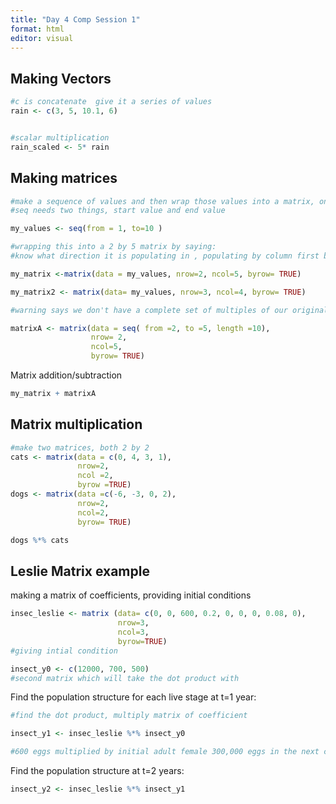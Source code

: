 ```yaml
---
title: "Day 4 Comp Session 1"
format: html
editor: visual
---
```


## Making Vectors 

```r

#c is concatenate  give it a series of values
rain <- c(3, 5, 10.1, 6)


#scalar multiplication
rain_scaled <- 5* rain


```

## Making matrices

```r
#make a sequence of values and then wrap those values into a matrix, one long vector and populate a 3 by 5 matrix with those values, row by row.
#seq needs two things, start value and end value

my_values <- seq(from = 1, to=10 )

#wrapping this into a 2 by 5 matrix by saying:
#know what direction it is populating in , populating by column first byrow=false but it is the default

my_matrix <-matrix(data = my_values, nrow=2, ncol=5, byrow= TRUE)
```

```r
my_matrix2 <- matrix(data= my_values, nrow=3, ncol=4, byrow= TRUE)

#warning says we don't have a complete set of multiples of our original sequence, then it starts repeating. 
```

```r
matrixA <- matrix(data = seq( from =2, to =5, length =10),
                  nrow= 2,
                  ncol=5,
                  byrow= TRUE)
```

Matrix addition/subtraction

```r
my_matrix + matrixA
```

## Matrix multiplication

```r
#make two matrices, both 2 by 2
cats <- matrix(data = c(0, 4, 3, 1),
               nrow=2,
               ncol =2,
               byrow =TRUE)
dogs <- matrix(data =c(-6, -3, 0, 2),
               nrow=2,
               ncol=2,
               byrow= TRUE)

```

```r
dogs %*% cats
```

## Leslie Matrix example

making a matrix of coefficients, providing initial conditions

```r
insec_leslie <- matrix (data= c(0, 0, 600, 0.2, 0, 0, 0, 0.08, 0),
                        nrow=3,
                        ncol=3,
                        byrow=TRUE)
#giving intial condition 

insect_y0 <- c(12000, 700, 500)
#second matrix which will take the dot product with 

```

Find the population structure for each live stage at t=1 year:

```r
#find the dot product, multiply matrix of coefficient

insect_y1 <- insec_leslie %*% insect_y0

#600 eggs multiplied by initial adult female 300,000 eggs in the next cycle 

```

Find the population structure at t=2 years:

```r
insect_y2 <- insec_leslie %*% insect_y1
```
